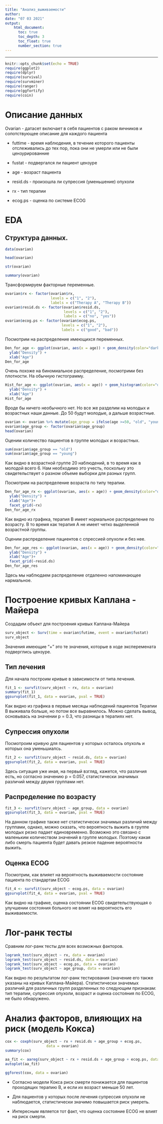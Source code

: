 ---
title: "Анализ_выживаемости"
author: 
date: "07 03 2021"
output:
    html_document:
      toc: true
      toc_depth: 3
      toc_float: true
      number_section: true
---
---

```{r setup, include=FALSE}
knitr::opts_chunk$set(echo = TRUE)
require(ggplot2)
require(dplyr)
require(survival)
require(survminer)
require(ranger)
require(ggfortify)
require(coin)

```
# Описание данных 

 Ovarian - датасет включает в себя пациентов с раком яичников и сопотствующее описание для каждого пациента 

* futtime - время наблюдения, в течение которого пациенты отслеживались до тех пор, пока они не умерли или не были цензурированние

* fustat - подвергался ли пациент цензуре

* age - возраст пациента

* resid.ds - произошла ли супрессия (уменьшение) опухоли

* rx - тип терапии

* ecog.ps - оценка по системе ECOG


# EDA 
## Структура данных.
```{r}
data(ovarian)

head(ovarian)

str(ovarian)

summary(ovarian)

```

Трансформируем факторные переменные.

```{r}
ovarian$rx <- factor(ovarian$rx, 
                     levels = c("1", "2"), 
                     labels = c("Therapy A", "Therapy B"))
ovarian$resid.ds <- factor(ovarian$resid.ds, 
                           levels = c("1", "2"), 
                           labels = c("no", "yes"))
ovarian$ecog.ps <- factor(ovarian$ecog.ps, 
                          levels = c("1", "2"), 
                          labels = c("good", "bad"))
```

Посмотрим на распределение имеющихся переменных.
```{r}
Den_for_age <- ggplot(ovarian, aes(x = age)) + geom_density(color="darkblue", fill="lightblue")+
  ylab("Density") + 
  xlab("Age")
Den_for_age
```

Очень похоже на биномиальное распределение, посмотрими без плотности. На обычную гистограмму.

```{r}
Hist_for_age <- ggplot(ovarian, aes(x = age)) + geom_histogram(color="darkblue", fill="lightblue")+
  ylab("Density") + 
  xlab("Age")
Hist_for_age

```

Вроде бы ничего необычного нет. Но все же разделим на молодых и возрастных наши данные. До 50 будут молодые, а дальше возрастные. 

```{r}
ovarian <- ovarian %>% mutate(age_group = ifelse(age >=50, "old", "young"))
ovarian$age_group <- factor(ovarian$age_group)
head(ovarian)
```

Оценим количество пациентов в группе молодых и возрастных.

```{r}
sum(ovarian$age_group == "old")
sum(ovarian$age_group == "young")
```

Как видно в возрастной группе 20 наблюдений, в то время как в молодой всего 6. Нам необходимо это учесть, поскольку это свидетельствует о разном объеме выборки для разных групп. 


Посмотрим на распределение возраста по типу терапии.

```{r}
Den_for_age_rx <- ggplot(ovarian, aes(x = age)) + geom_density(color="darkblue", fill="lightblue")+
  ylab("Density") + 
  xlab("Age")+
  facet_grid(~rx)
Den_for_age_rx
```

Как видно из графика, терапия B имеет нормальное распределение по возрасту. В то время как терапия A не имеет четко выделенной возрастной группы.

Оценим распределение пациентов с спрессией опухоли и без нее. 

```{r}
Den_for_age_res <- ggplot(ovarian, aes(x = age)) + geom_density(color="darkblue", fill="lightblue")+
  ylab("Density") + 
  xlab("Age")+
  facet_grid(~resid.ds)
Den_for_age_res
```

Здесь мы наблюдаем распределение отдаленно напоминающее нармальное.




# Построение кривых Каплана - Майера

Создадим объект для построения кривых Каплана-Майера
```{r}
surv_object <- Surv(time = ovarian$futime, event = ovarian$fustat)
surv_object 
```
Значения имеющие "+" это те значения, которые в ходе эксперемената подверглись цензуре.

## Тип лечения
Для начала построим кривые в зависимости от типа лечения.

```{r}
fit_1 <- survfit(surv_object ~ rx, data = ovarian)
summary(fit_1)
ggsurvplot(fit_1, data = ovarian, pval = TRUE)
```

Как видно из графика в первые месяцы наблюдений пациентов Терапии B выживала больше, но потом все выравнилось. Можно сделать вывод, основывась на значении p = 0.3, что разницы в терапиях нет. 

## Супрессия опухоли

Посмотроим кривую для пациентов у которых осталось опухоль и которых она уменьшиалсь.

```{r}
fit_2 <- survfit(surv_object ~ resid.ds, data = ovarian)
ggsurvplot(fit_2, data = ovarian, pval = TRUE)
```

Здесь ситуация уже иная, на первый взгляд, кажется, что различия есть, но согласно значению p = 0.057, статистически значимых различий между двумя группами нет. 


## Распределение по возрасту 

```{r}
fit_3 <- survfit(surv_object ~ age_group, data = ovarian)
ggsurvplot(fit_3, data = ovarian, pval = TRUE)
```

На данном графике также нет статистически значимых различий между группами, однако, можно сказать, что вероятность выжить в группе молодых резко падает единовременно. Возможно это связано с маленьким количеством значений в группе молодых. Поэтому какая либо смерть пациента будет давать резкое падение вероятности выжить. 

## Оценка ECOG

Посмотрим, как влияет на вероятность выживаемости состояние пациента по стандартам ECOG

```{r}
fit_4 <- survfit(surv_object ~ ecog.ps, data = ovarian)
ggsurvplot(fit_4, data = ovarian, pval = TRUE)
```

Как видно на графике, оценка состоянии ECOG свидетельствующая о улучшении состояния больного не влият на вероятность его выживаемости. 

# Лог-ранк тесты

Сравним лог-ранк тесты для всех возможных факторов. 

```{r}
logrank_test(surv_object ~ rx, data = ovarian)
logrank_test(surv_object ~ resid.ds, data = ovarian)
logrank_test(surv_object ~ ecog.ps, data = ovarian)
logrank_test(surv_object ~ age_group, data = ovarian)
```

Как видно по результатом лог-ранк тестирования (значение его также указаны на кривых Каплана-Майера). Статистически значемых различий для различных групп разделенных по следующим признакам: тип терапии, супрессия опухоли, возраст и оценка состояния по ECOG, не было обнаружено. 


# Анализ факторов, влияющих на риск (модель Кокса)

```{r}
cox <- coxph(surv_object ~ rx + resid.ds + age_group + ecog.ps, 
                   data = ovarian)
summary(cox)

aa_fit <- aareg(surv_object ~ rx + resid.ds + age_group + ecog.ps, data = ovarian)
autoplot(aa_fit)
```

```{r}
ggforest(cox, data = ovarian)
```

* Согласно модели Кокса риск смерти понижается для пациентов проходящих терапию B, и если их возраст меньше 50 лет.

* Для пациентов у которых после лечения супрессия опухоли не наблюдается, статистически значимо повышается риск умереть. 

* Интересным является тот факт, что оценка состояние ECOG  не влият на риск смерти. 

